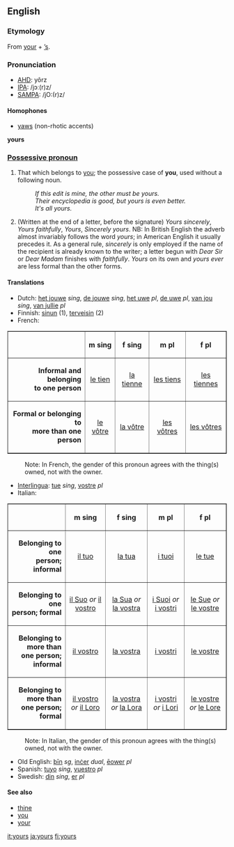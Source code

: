 ==English==
===Etymology===
From [[your]] + [[’s]].

===Pronunciation===
*[[w:AHD|AHD]]: yôrz
*[[w:IPA|IPA]]: /jɔː(r)z/
*[[w:SAMPA|SAMPA]]: /jO:(r)z/

====Homophones====
*[[yaws]] (non-rhotic accents)

'''yours'''

===[[Possessive pronoun]]===

#That which belongs to [[you]]; the possessive case of '''you''', used without a following noun.
#:''If this edit is mine, the other must be yours.'' 
#:''Their encyclopedia is good, but yours is even better.''
#:''It's all yours.''
#(Written at the end of a letter, before the signature) ''Yours sincerely'', ''Yours faithfully'', ''Yours'', ''Sincerely yours''.  NB: In British English the adverb almost invariably follows the word ''yours''; in American English it usually precedes it.  As a general rule, ''sincerely'' is only employed if the name of the recipient is already known to the writer; a letter begun with ''Dear Sir'' or ''Dear Madam'' finishes with ''faithfully''.  ''Yours'' on its own and ''yours ever'' are less formal than the other forms.

====Translations====

*Dutch: [[het jouwe]] ''sing'', [[de jouwe]] ''sing'', [[het uwe]] ''pl'', [[de uwe]] ''pl'', [[van jou]] ''sing'', [[van jullie]] ''pl''
*Finnish: [[sinun]] (1), [[terveisin]] (2)
*French:
<table border="1" cellpadding="5" align=CENTER>
<tr>
<th> </th>
<th ALIGN=CENTER> m sing </th>
<th ALIGN=CENTER> f sing </th>
<th ALIGN=CENTER> m pl </th>
<th ALIGN=CENTER> f pl </th>
</tr>

<tr>
<td ALIGN=RIGHT> <b>Informal and belonging<br>to one person</b> </td>
<td ALIGN=CENTER> [[le tien]] </td>
<td ALIGN=CENTER> [[la tienne]] </td>
<td ALIGN=CENTER> [[les tiens]] </td>
<td ALIGN=CENTER> [[les tiennes]] </td>
</tr>

<tr>
<td ALIGN=RIGHT> <b>Formal or belonging to<br>more than one person</b> </td>
<td ALIGN=CENTER> [[le vôtre]] </td>
<td ALIGN=CENTER> [[la vôtre]] </td>
<td ALIGN=CENTER> [[les vôtres]] </td>
<td ALIGN=CENTER> [[les vôtres]] </td>
</tr>
</table>
:Note: In French, the gender of this pronoun agrees with the thing(s) owned, not with the owner. 
*[[Interlingua]]: [[tue]] ''sing'', [[vostre]] ''pl''
*Italian:
<table border="1" cellpadding="5" align=CENTER>
<tr>
<th> </th>
<th ALIGN=CENTER> m sing </th>
<th ALIGN=CENTER> f sing </th>
<th ALIGN=CENTER> m pl </th>
<th ALIGN=CENTER> f pl </th>
</tr>

<tr>
<td ALIGN=RIGHT> <b>Belonging to one<br>person; informal</b> </td>
<td ALIGN=CENTER> [[il tuo]] </td>
<td ALIGN=CENTER> [[la tua]] </td>
<td ALIGN=CENTER> [[i tuoi]] </td>
<td ALIGN=CENTER> [[le tue]] </td>
</tr>

<tr>
<td ALIGN=RIGHT> <b>Belonging to one<br>person; formal</b> </td>
<td ALIGN=CENTER> [[il Suo]] ''or'' [[il vostro]] </td>
<td ALIGN=CENTER> [[la Sua]] ''or'' [[la vostra]] </td>
<td ALIGN=CENTER> [[i Suoi]] ''or'' [[i vostri]] </td>
<td ALIGN=CENTER> [[le Sue]] ''or'' [[le vostre]] </td>
</tr>

<tr>
<td ALIGN=RIGHT> <b>Belonging to more than<br>one person; informal</b> </td>
<td ALIGN=CENTER> [[il vostro]] </td>
<td ALIGN=CENTER> [[la vostra]] </td>
<td ALIGN=CENTER> [[i vostri]] </td>
<td ALIGN=CENTER> [[le vostre]] </td>
</tr>

<tr>
<td ALIGN=RIGHT> <b>Belonging to more than<br>one person; formal</b> </td>
<td ALIGN=CENTER> [[il vostro]] ''or'' [[il Loro]]</td>
<td ALIGN=CENTER> [[la vostra]] ''or'' [[la Lora]] </td>
<td ALIGN=CENTER> [[i vostri]] ''or'' [[i Lori]] </td>
<td ALIGN=CENTER> [[le vostre]] ''or'' [[le Lore]] </td>
</tr>

</table>
:Note: In Italian, the gender of this pronoun agrees with the thing(s) owned, not with the owner. 
*Old English: [[þin|þīn]] ''sg'', [[incer|inċer]] ''dual'', [[eower|ēower]] ''pl''
*Spanish: [[tuyo]] ''sing'', [[vuestro]] ''pl''
*Swedish: [[din]] ''sing'', [[er]] ''pl''

====See also====
*[[thine]]
*[[you]]
*[[your]]

[[it:yours]]
[[ja:yours]]
[[fi:yours]]